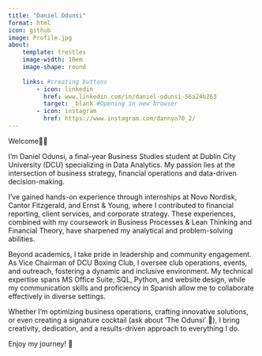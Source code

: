 ```yaml
---
title: "Daniel Odunsi"
format: html
icon: github
image: Profile.jpg
about:
    template: trestles
    image-width: 10em
    image-shape: round
    
    links: #creating buttons
        - icon: linkedin
          href: www.linkedin.com/in/daniel-odunsi-56a24b263
          target: _blank #Opening in new browser
        - icon: instagram
          href: https://www.instagram.com/dannyo70_2/
---
```


Welcome👋🏾

I’m Daniel Odunsi, a final-year Business Studies student at Dublin City University (DCU) specializing in Data Analytics. My passion lies at the intersection of business strategy, financial operations and data-driven decision-making.

I’ve gained hands-on experience through internships at Novo Nordisk, Cantor Fitzgerald, and Ernst & Young, where I contributed to financial reporting, client services, and corporate strategy. These experiences, combined with my coursework in Business Processes & Lean Thinking and Financial Theory, have sharpened my analytical and problem-solving abilities.

Beyond academics, I take pride in leadership and community engagement. As Vice Chairman of DCU Boxing Club, I oversee club operations, events, and outreach, fostering a dynamic and inclusive environment. My technical expertise spans MS Office Suite, SQL, Python, and website design, while my communication skills and proficiency in Spanish allow me to collaborate effectively in diverse settings.

Whether I’m optimizing business operations, crafting innovative solutions, or even creating a signature cocktail (ask about 'The Odunsi' 🍹), I bring creativity, dedication, and a results-driven approach to everything I do.

Enjoy my journey! 🚀

